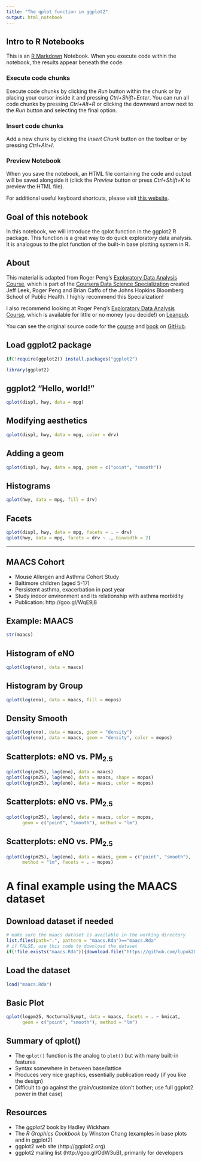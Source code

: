 ```yaml
---
title: "The qplot function in ggplot2"
output: html_notebook
---
```


## Intro to R Notebooks
This is an [R Markdown](http://rmarkdown.rstudio.com) Notebook.
When you execute code within the notebook, 
the results appear beneath the code. 

### Execute code chunks
Execute code chunks by clicking the *Run* button within the chunk
or by placing your cursor inside it and pressing *Ctrl+Shift+Enter*. 
You can run all code chunks by pressing *Ctrl+Alt+R* or clicking the downward arrow next to the *Run* button and selecting the final option. 

### Insert code chunks
Add a new chunk by clicking the *Insert Chunk* button on the toolbar or by pressing *Ctrl+Alt+I*.

### Preview Notebook
When you save the notebook, an HTML file containing the code and output will be saved alongside it (click the *Preview* button or press *Ctrl+Shift+K* to preview the HTML file).

For additional useful keyboard shortcuts, please visit [this website](https://support.rstudio.com/hc/en-us/articles/200711853-Keyboard-Shortcuts).

## Goal of this notebook
In this notebook, we will introduce the qplot function in the ggplot2 R package. This function is a great way to do quick exploratory data analysis. It is analogous to the plot function of the built-in base plotting system in R.

## About
This material is adapted from Roger Peng's [Exploratory Data Analysis Course](https://www.coursera.org/learn/exploratory-data-analysis), which is part of the [Coursera Data Science Specialization](https://www.coursera.org/specializations/jhu-data-science) created Jeff Leek, Roger Peng and Brian Caffo of the Johns Hopkins Bloomberg School of Public Health. I highly recommend this Specialization!

I also recommend looking at Roger Peng's [Exploratory Data Analysis Course](https://leanpub.com/exdata/), which is available for little or no money (you decide!) on [Leanpub](https://leanpub.com).

You can see the original source code for the [course](https://github.com/DataScienceSpecialization/courses/tree/master/04_ExploratoryAnalysis) and [book](https://github.com/rdpeng/exdata) on [GitHub](https://github.com).


## Load ggplot2 package

```r
if(!require(ggplot2)) install.packages("ggplot2")

library(ggplot2)
```


## ggplot2 "Hello, world!"

```r
qplot(displ, hwy, data = mpg)
```


## Modifying aesthetics

```r
qplot(displ, hwy, data = mpg, color = drv)

```



## Adding a geom

```r
qplot(displ, hwy, data = mpg, geom = c("point", "smooth"))

```


## Histograms

```r
qplot(hwy, data = mpg, fill = drv)

```



## Facets

```r
qplot(displ, hwy, data = mpg, facets = . ~ drv)
qplot(hwy, data = mpg, facets = drv ~ ., binwidth = 2)
```

---

## MAACS Cohort

- Mouse Allergen and Asthma Cohort Study
- Baltimore children (aged 5-17)
- Persistent asthma, exacerbation in past year
- Study indoor environment and its relationship with asthma morbidity
- Publication: http://goo.gl/WqE9j8

## Example: MAACS

```r
str(maacs)
```


## Histogram of eNO

```r
qplot(log(eno), data = maacs)
```


## Histogram by Group

```r
qplot(log(eno), data = maacs, fill = mopos)
```


## Density Smooth

```r
qplot(log(eno), data = maacs, geom = "density")
qplot(log(eno), data = maacs, geom = "density", color = mopos)
```


## Scatterplots: eNO vs. PM$_{2.5}$

```r
qplot(log(pm25), log(eno), data = maacs)
qplot(log(pm25), log(eno), data = maacs, shape = mopos)
qplot(log(pm25), log(eno), data = maacs, color = mopos)
```



## Scatterplots: eNO vs. PM$_{2.5}$

```r
qplot(log(pm25), log(eno), data = maacs, color = mopos, 
      geom = c("point", "smooth"), method = "lm")
```



## Scatterplots: eNO vs. PM$_{2.5}$

```r
qplot(log(pm25), log(eno), data = maacs, geom = c("point", "smooth"), 
      method = "lm", facets = . ~ mopos)
```

# A final example using the MAACS dataset

## Download dataset if needed

```r
# make sure the maacs dataset is available in the working directory
list.files(path=".", pattern = "maacs.Rda")=="maacs.Rda"
# if FALSE, use this code to download the dataset
if(!file.exists("maacs.Rda")){download.file("https://github.com/lupok2001/datasciencecoursera/blob/master/maacs.Rda", destfile = "maacs.Rda")}
```

## Load the dataset

```r
load("maacs.Rda")
```

## Basic Plot

```r
qplot(logpm25, NocturnalSympt, data = maacs, facets = . ~ bmicat, 
      geom = c("point", "smooth"), method = "lm")
```


## Summary of qplot()

- The `qplot()` function is the analog to `plot()` but with many built-in features
- Syntax somewhere in between base/lattice
- Produces very nice graphics, essentially publication ready (if you like the design)
- Difficult to go against the grain/customize (don't bother; use full ggplot2 power in that case)


## Resources

- The _ggplot2_ book by Hadley Wickham
- The _R Graphics Cookbook_ by Winston Chang (examples in base plots and in ggplot2)
- ggplot2 web site (http://ggplot2.org)
- ggplot2 mailing list (http://goo.gl/OdW3uB), primarily for developers
